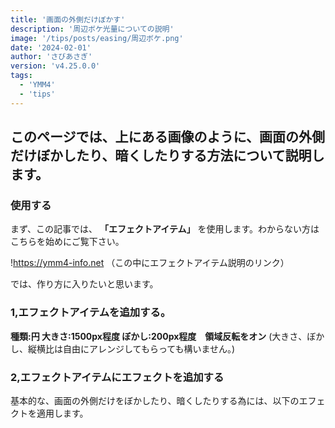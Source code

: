```yaml
---
title: '画面の外側だけぼかす'
description: '周辺ボケ光量についての説明'
image: '/tips/posts/easing/周辺ボケ.png'
date: '2024-02-01'
author: 'さびあさぎ'
version: 'v4.25.0.0'
tags:
  - 'YMM4'
  - 'tips'
---
```


## このページでは、上にある画像のように、画面の外側だけぼかしたり、暗くしたりする方法について説明します。

### 使用する
まず、この記事では、 **「エフェクトアイテム」** を使用します。わからない方はこちらを始めにご覧下さい。

!https://ymm4-info.net
（この中にエフェクトアイテム説明のリンク）

では、作り方に入りたいと思います。

### 1,エフェクトアイテムを追加する。
  **種類:円  大きさ:1500px程度  ぼかし:200px程度　領域反転をオン**
 (大きさ、ぼかし、縦横比は自由にアレンジしてもらっても構いません。)

### 2,エフェクトアイテムにエフェクトを追加する
 基本的な、画面の外側だけをぼかしたり、暗くしたりする為には、以下のエフェクトを適用します。
